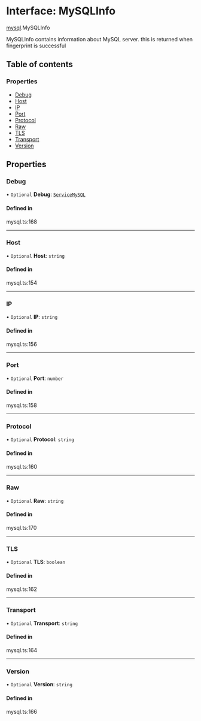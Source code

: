 # Interface: MySQLInfo

[mysql](/templates/protocols/javascript/modules/mysql).MySQLInfo

MySQLInfo contains information about MySQL server.
this is returned when fingerprint is successful

## Table of contents

### Properties

- [Debug](/templates/protocols/javascript/modules/mysql.MySQLInfo#debug)
- [Host](/templates/protocols/javascript/modules/mysql.MySQLInfo#host)
- [IP](/templates/protocols/javascript/modules/mysql.MySQLInfo#ip)
- [Port](/templates/protocols/javascript/modules/mysql.MySQLInfo#port)
- [Protocol](/templates/protocols/javascript/modules/mysql.MySQLInfo#protocol)
- [Raw](/templates/protocols/javascript/modules/mysql.MySQLInfo#raw)
- [TLS](/templates/protocols/javascript/modules/mysql.MySQLInfo#tls)
- [Transport](/templates/protocols/javascript/modules/mysql.MySQLInfo#transport)
- [Version](/templates/protocols/javascript/modules/mysql.MySQLInfo#version)

## Properties

### Debug

• `Optional` **Debug**: [`ServiceMySQL`](/templates/protocols/javascript/modules/mysql.ServiceMySQL)

#### Defined in

mysql.ts:168

___

### Host

• `Optional` **Host**: `string`

#### Defined in

mysql.ts:154

___

### IP

• `Optional` **IP**: `string`

#### Defined in

mysql.ts:156

___

### Port

• `Optional` **Port**: `number`

#### Defined in

mysql.ts:158

___

### Protocol

• `Optional` **Protocol**: `string`

#### Defined in

mysql.ts:160

___

### Raw

• `Optional` **Raw**: `string`

#### Defined in

mysql.ts:170

___

### TLS

• `Optional` **TLS**: `boolean`

#### Defined in

mysql.ts:162

___

### Transport

• `Optional` **Transport**: `string`

#### Defined in

mysql.ts:164

___

### Version

• `Optional` **Version**: `string`

#### Defined in

mysql.ts:166
